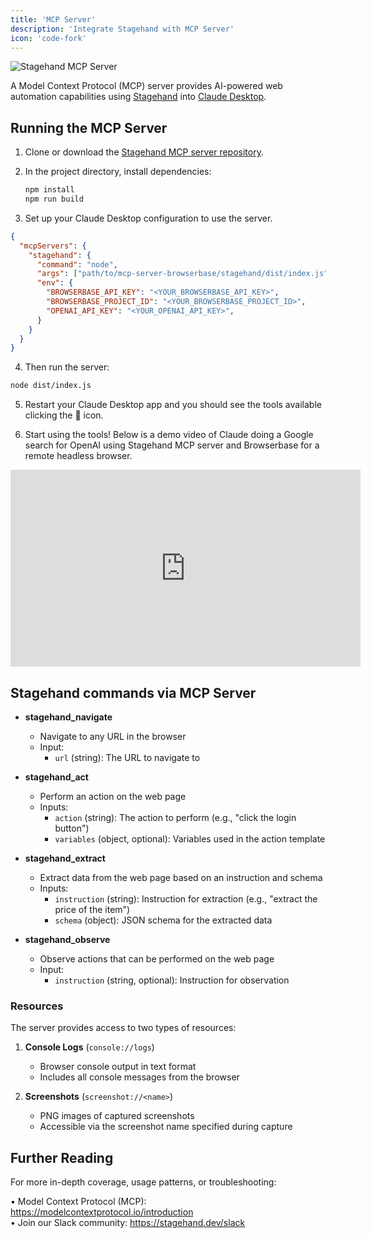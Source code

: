 ```yaml
---
title: 'MCP Server'
description: 'Integrate Stagehand with MCP Server'
icon: 'code-fork'
---
```


![Stagehand MCP Server](/media/stagehand-mcp.png)

A Model Context Protocol (MCP) server provides AI-powered web automation capabilities using [Stagehand](https://github.com/browserbase/stagehand) into [Claude Desktop](https://claude.ai/download).

## Running the MCP Server

1. Clone or download the [Stagehand MCP server repository](https://github.com/browserbase/mcp-server-browserbase).  

2. In the project directory, install dependencies:
   
   ```bash
   npm install
   npm run build
   ```

3. Set up your Claude Desktop configuration to use the server.  

```json
{
  "mcpServers": {
    "stagehand": {
      "command": "node",
      "args": ["path/to/mcp-server-browserbase/stagehand/dist/index.js"],
      "env": {
        "BROWSERBASE_API_KEY": "<YOUR_BROWSERBASE_API_KEY>",
        "BROWSERBASE_PROJECT_ID": "<YOUR_BROWSERBASE_PROJECT_ID>",
        "OPENAI_API_KEY": "<YOUR_OPENAI_API_KEY>",
      }
    }
  }
}
```

4. Then run the server:

```bash
node dist/index.js
```

5. Restart your Claude Desktop app and you should see the tools available clicking the 🔨 icon.
   

6. Start using the tools! Below is a demo video of Claude doing a Google search for OpenAI using Stagehand MCP server and Browserbase for a remote headless browser.

<iframe
  width="560"
  height="315"
  src="https://www.loom.com/embed/9fe52fd9ab24421191223645366ec1c5"
  title="YouTube video player"
  frameborder="0"
  allow="accelerometer; autoplay; clipboard-write; encrypted-media; gyroscope; picture-in-picture"
  allowfullscreen
  muted
></iframe>


##  Stagehand commands via MCP Server

- **stagehand_navigate**
  - Navigate to any URL in the browser
  - Input:
    - `url` (string): The URL to navigate to

- **stagehand_act**
  - Perform an action on the web page
  - Inputs:
    - `action` (string): The action to perform (e.g., "click the login button")
    - `variables` (object, optional): Variables used in the action template

- **stagehand_extract**
  - Extract data from the web page based on an instruction and schema
  - Inputs:
    - `instruction` (string): Instruction for extraction (e.g., "extract the price of the item")
    - `schema` (object): JSON schema for the extracted data

- **stagehand_observe**
  - Observe actions that can be performed on the web page
  - Input:
    - `instruction` (string, optional): Instruction for observation

### Resources

The server provides access to two types of resources:

1. **Console Logs** (`console://logs`)

   - Browser console output in text format
   - Includes all console messages from the browser

2. **Screenshots** (`screenshot://<name>`)
   - PNG images of captured screenshots
   - Accessible via the screenshot name specified during capture


## Further Reading

For more in-depth coverage, usage patterns, or troubleshooting:

• Model Context Protocol (MCP): https://modelcontextprotocol.io/introduction  
• Join our Slack community: https://stagehand.dev/slack  
